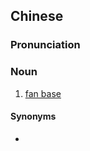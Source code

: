 {{also|粉絲羣}}
==Chinese==
{{zh-forms|s=粉丝群|t2=粉絲羣|type=21}}

===Pronunciation===
{{zh-pron
|m=fěnsīqún
|cat=n
}}

===Noun===
{{zh-noun}}

# [[fan base]]

====Synonyms====
* {{zh-l|粉絲圈}}